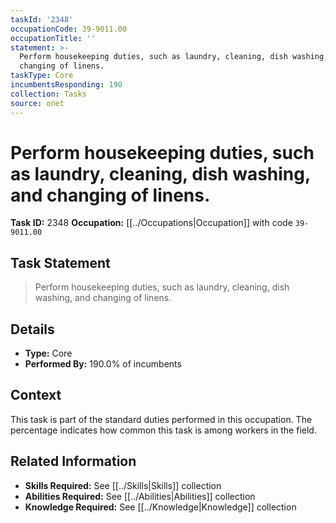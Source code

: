 ```yaml
---
taskId: '2348'
occupationCode: 39-9011.00
occupationTitle: ''
statement: >-
  Perform housekeeping duties, such as laundry, cleaning, dish washing, and
  changing of linens.
taskType: Core
incumbentsResponding: 190
collection: Tasks
source: onet
---
```

# Perform housekeeping duties, such as laundry, cleaning, dish washing, and changing of linens.

**Task ID:** 2348
**Occupation:** [[../Occupations|Occupation]] with code `39-9011.00`

## Task Statement

> Perform housekeeping duties, such as laundry, cleaning, dish washing, and changing of linens.

## Details

- **Type:** Core
- **Performed By:** 190.0% of incumbents

## Context

This task is part of the standard duties performed in this occupation. The percentage indicates how common this task is among workers in the field.

## Related Information

- **Skills Required:** See [[../Skills|Skills]] collection
- **Abilities Required:** See [[../Abilities|Abilities]] collection
- **Knowledge Required:** See [[../Knowledge|Knowledge]] collection
